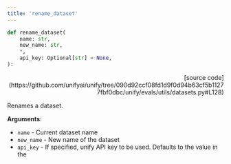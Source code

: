 ```yaml
---
title: 'rename_dataset'
---
```


```python
def rename_dataset(
    name: str,
    new_name: str,
    *,
    api_key: Optional[str] = None,
):
```

<p align="right">[source code](https://github.com/unifyai/unify/tree/090d92ccf08fd1d9f0d94b63cf5b11277fbf0dbc/unify/evals/utils/datasets.py#L128)</p>

Renames a dataset.

**Arguments**:

- `name` - Current dataset name
- `new_name` - New name of the dataset
- `api_key` - If specified, unify API key to be used. Defaults to the value in the